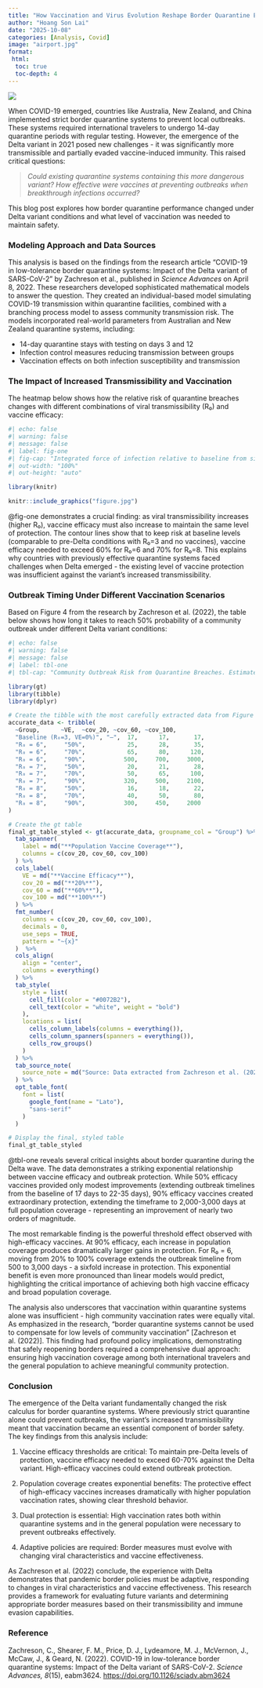 ```yaml
---
title: "How Vaccination and Virus Evolution Reshape Border Quarantine Effectiveness"
author: "Hoang Son Lai"
date: "2025-10-08"
categories: [Analysis, Covid]
image: "airport.jpg"
format: 
 html:
  toc: true
  toc-depth: 4
---
```


![](airport.jpg)

When COVID-19 emerged, countries like Australia, New Zealand, and China implemented strict border quarantine systems to prevent local outbreaks. These systems required international travelers to undergo 14-day quarantine periods with regular testing. However, the emergence of the Delta variant in 2021 posed new challenges - it was significantly more transmissible and partially evaded vaccine-induced immunity. This raised critical questions: 

> *Could existing quarantine systems containing this more dangerous variant? How effective were vaccines at preventing outbreaks when breakthrough infections occurred?*

This blog post explores how border quarantine performance changed under Delta variant conditions and what level of vaccination was needed to maintain safety.

### Modeling Approach and Data Sources

This analysis is based on the findings from the research article "COVID-19 in low-tolerance border quarantine systems: Impact of the Delta variant of SARS-CoV-2" by Zachreson et al., published in *Science Advances* on April 8, 2022. These researchers developed sophisticated mathematical models to answer the question. They created an individual-based model simulating COVID-19 transmission within quarantine facilities, combined with a branching process model to assess community transmission risk. The models incorporated real-world parameters from Australian and New Zealand quarantine systems, including:

- 14-day quarantine stays with testing on days 3 and 12
- Infection control measures reducing transmission between groups
- Vaccination effects on both infection susceptibility and transmission

### The Impact of Increased Transmissibility and Vaccination

The heatmap below shows how the relative risk of quarantine breaches changes with different combinations of viral transmissibility (R₀) and vaccine efficacy:

```r
#| echo: false
#| warning: false
#| message: false
#| label: fig-one
#| fig-cap: "Integrated force of infection relative to baseline from simulated quarantine breach events. The heatmap demonstrates how the relative force of infection produced by quarantine breach events scales with vaccine efficacy (VE) and the basic reproductive ratio of the virus (R₀). The dotted blue box represents plausible values for the baseline condition. The green dotted box represents scenarios corresponding to vaccinated quarantine pathways before the emergence of the Delta variant. The yellow dashed box covers a range of values plausible for Delta variant scenarios. (Source: Zachreson et al., 2022)"
#| out-width: "100%"
#| out-height: "auto"

library(knitr)

knitr::include_graphics("figure.jpg")
```

@fig-one demonstrates a crucial finding: as viral transmissibility increases (higher R₀), vaccine efficacy must also increase to maintain the same level of protection. The contour lines show that to keep risk at baseline levels (comparable to pre-Delta conditions with R₀=3 and no vaccines), vaccine efficacy needed to exceed 60% for R₀=6 and 70% for R₀=8. This explains why countries with previously effective quarantine systems faced challenges when Delta emerged - the existing level of vaccine protection was insufficient against the variant's increased transmissibility.

### Outbreak Timing Under Different Vaccination Scenarios

Based on Figure 4 from the research by Zachreson et al. (2022), the table below shows how long it takes to reach 50% probability of a community outbreak under different Delta variant conditions:

```r
#| echo: false
#| warning: false
#| message: false
#| label: tbl-one
#| tbl-cap: "Community Outbreak Risk from Quarantine Breaches. Estimated time until the probability of a community outbreak (≥5 cases) reaches 50%"

library(gt)
library(tibble)
library(dplyr)

# Create the tibble with the most carefully extracted data from Figure 4
accurate_data <- tribble(
  ~Group,      ~VE,  ~cov_20, ~cov_60, ~cov_100,
  "Baseline (R₀=3, VE=0%)", "—",  17,      17,       17,
  "R₀ = 6",     "50%",            25,      28,       35,
  "R₀ = 6",     "70%",            65,      80,      120,
  "R₀ = 6",     "90%",           500,     700,     3000,
  "R₀ = 7",     "50%",            20,      21,       28,
  "R₀ = 7",     "70%",            50,      65,      100,
  "R₀ = 7",     "90%",           320,     500,     2100,
  "R₀ = 8",     "50%",            16,      18,       22,
  "R₀ = 8",     "70%",            40,      50,       80,
  "R₀ = 8",     "90%",           300,     450,     2000
)

# Create the gt table
final_gt_table_styled <- gt(accurate_data, groupname_col = "Group") %>%
  tab_spanner(
    label = md("**Population Vaccine Coverage**"),
    columns = c(cov_20, cov_60, cov_100)
  ) %>%
  cols_label(
    VE = md("**Vaccine Efficacy**"),
    cov_20 = md("**20%**"),
    cov_60 = md("**60%**"),
    cov_100 = md("**100%**")
  ) %>%
  fmt_number(
    columns = c(cov_20, cov_60, cov_100),
    decimals = 0,
    use_seps = TRUE,
    pattern = "~{x}" 
  )  %>%
  cols_align(
    align = "center",
    columns = everything()
  ) %>%
  tab_style(
    style = list(
      cell_fill(color = "#0072B2"), 
      cell_text(color = "white", weight = "bold")
    ),
    locations = list(
      cells_column_labels(columns = everything()),
      cells_column_spanners(spanners = everything()),
      cells_row_groups()
    )
  ) %>%
  tab_source_note(
    source_note = md("Source: Data extracted from Zachreson et al. (2022), *Science Advances*, Figure 4.")
  ) %>%
  opt_table_font(
    font = list(
      google_font(name = "Lato"),
      "sans-serif"
    )
  )

# Display the final, styled table
final_gt_table_styled
```

@tbl-one reveals several critical insights about border quarantine during the Delta wave. The data demonstrates a striking exponential relationship between vaccine efficacy and outbreak protection. While 50% efficacy vaccines provided only modest improvements (extending outbreak timelines from the baseline of 17 days to 22-35 days), 90% efficacy vaccines created extraordinary protection, extending the timeframe to 2,000-3,000 days at full population coverage - representing an improvement of nearly two orders of magnitude.

The most remarkable finding is the powerful threshold effect observed with high-efficacy vaccines. At 90% efficacy, each increase in population coverage produces dramatically larger gains in protection. For R₀ = 6, moving from 20% to 100% coverage extends the outbreak timeline from 500 to 3,000 days - a sixfold increase in protection. This exponential benefit is even more pronounced than linear models would predict, highlighting the critical importance of achieving both high vaccine efficacy and broad population coverage.

The analysis also underscores that vaccination within quarantine systems alone was insufficient - high community vaccination rates were equally vital. As emphasized in the research, "border quarantine systems cannot be used to compensate for low levels of community vaccination" [Zachreson et al. (2022)]. This finding had profound policy implications, demonstrating that safely reopening borders required a comprehensive dual approach: ensuring high vaccination coverage among both international travelers and the general population to achieve meaningful community protection.

### Conclusion

The emergence of the Delta variant fundamentally changed the risk calculus for border quarantine systems. Where previously strict quarantine alone could prevent outbreaks, the variant's increased transmissibility meant that vaccination became an essential component of border safety. The key findings from this analysis include:

1. Vaccine efficacy thresholds are critical: To maintain pre-Delta levels of protection, vaccine efficacy needed to exceed 60-70% against the Delta variant. High-efficacy vaccines could extend outbreak protection.

2. Population coverage creates exponential benefits: The protective effect of high-efficacy vaccines increases dramatically with higher population vaccination rates, showing clear threshold behavior.

3. Dual protection is essential: High vaccination rates both within quarantine systems and in the general population were necessary to prevent outbreaks effectively.

4. Adaptive policies are required: Border measures must evolve with changing viral characteristics and vaccine effectiveness.

As Zachreson et al. (2022) conclude, the experience with Delta demonstrates that pandemic border policies must be adaptive, responding to changes in viral characteristics and vaccine effectiveness. This research provides a framework for evaluating future variants and determining appropriate border measures based on their transmissibility and immune evasion capabilities.

### Reference

Zachreson, C., Shearer, F. M., Price, D. J., Lydeamore, M. J., McVernon, J., McCaw, J., & Geard, N. (2022). COVID-19 in low-tolerance border quarantine systems: Impact of the Delta variant of SARS-CoV-2. *Science Advances, 8*(15), eabm3624. <https://doi.org/10.1126/sciadv.abm3624>
